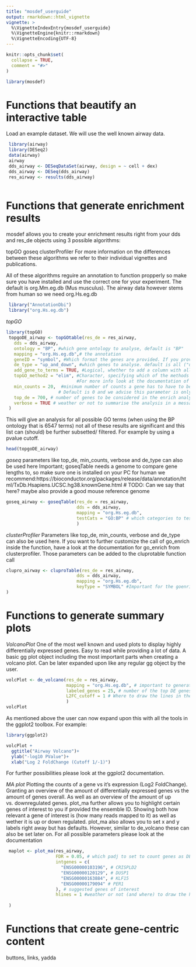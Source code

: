 ```yaml
---
title: "mosdef_userguide"
output: rmarkdown::html_vignette
vignette: >
  %\VignetteIndexEntry{mosdef_userguide}
  %\VignetteEngine{knitr::rmarkdown}
  %\VignetteEncoding{UTF-8}
---
```


```r
knitr::opts_chunk$set(
  collapse = TRUE,
  comment = "#>"
)
```

```r
library(mosdef)
```

# Functions that beautify an interactive table

Load an example dataset. We will use the well known airway data.

```r

 library(airway)
 library(DESeq2)
 data(airway)
 airway
 dds_airway <- DESeqDataSet(airway, design = ~ cell + dex)
 dds_airway <- DESeq(dds_airway)
 res_airway <- results(dds_airway)



```

# Functions that generate enrichment results
mosdef allows you to create your enrichment results right from your dds and res_de objects using 3 possible algorithms:

topGO
goseq
clusterProfiler
For more information on the differences between these algorithms we refer to their individual vignettes and publications.

All of these algorithms reguire an annotation to function propperly so make sure you have installed and use the correct one for your experiment. The default is org.Mm.eg.db (Mus musculus). The airway data however stems from human so we need org.Hs.eg.db

```r

 library("AnnotationDbi")
 library("org.Hs.eg.db")

```

*topGO*
```r
library(topGO)
 topgoDE_airway <- topGOtable(res_de = res_airway,
   dds = dds_airway,
   ontology = "BP", #which gene ontology to analyse, default is "BP"
   mapping = "org.Hs.eg.db",# the annotation
   geneID = "symbol", #Which format the genes are provided. If you provide a res_de and a dds mosdef does                        #it for you and uses symbols if you provide vectors please specify
   de_type = "up_and_down", #which genes to analyse. default is all ("up_and_down"), other possibilities                               #are only upregulated ("up") or  ("down") genes
   add_gene_to_terms = TRUE, #Logical, whether to add a column with all genes annotated to each GO term
   topGO_method2 = "elim", #Character, specifying which of the methods implemented by topGO default is elim
                           #For more info look at the documentation of topGO
   min_counts = 20,  #minimum number of counts a gene has to have to be considered for the background. 
                    # Default is 0 and we advise this parameter is only used by expert users
   top_de = 700, # number of genes to be considered in the enrich analysis default is all, can be reduced                   # to reduce redundancy. Takes the top 700 highest DE genes absed of padj score. IF this                    # number is bigger than the total amount of de genes the parameter defaults to all genes
   verbose = TRUE # weather or not to summarise the analysis in a message
 )

```

This will give an analysis for all possible GO terms (when using the BP ontology that is 6547 terms) not all of these results are significant and this list can (should) be further subsetted/ filtered. For example by using a pvalue cutoff.
```r
head(topgoDE_airway)

```

*goseq*
parameters like top_de, min_counts, verbose and de_type can also be used here
Important; goseqTable needs a genome to compare gene lengths to, so make sure one is installed on your PC for human we recommend:https://bioconductor.org/packages/release/data/annotation/html/TxDb.Hsapiens.UCSC.hg38.knownGene.html
# TODO: Can we say that here? maybe also provide a good mouse reference genome

```r
goseq_airway <- goseqTable(res_de = res_airway,
                           dds = dds_airway,
                           mapping = "org.Hs.eg.db",
                           testCats = "GO:BP" # which categories to test of ("GO:BP, "GO:MF", "GO:CC")
                           )
```

*clusterProfiler*
Parameters like top_de, min_counts, verbose and de_type can also be used here.
If you want to further customize the call of go_enrich inside the function, have a look at the documentation for go_enrich from clusterprofiler. Those parameters can be added to the cluprotable function call
```r
clupro_airway <- cluproTable(res_de = res_airway,
                           dds = dds_airway,
                           mapping = "org.Hs.eg.db",
                           keyType = "SYMBOL" #Important for the goenrich function that is run later on.                                                If using dds and res_de has to be "SYMBOL" which is also                                                  the default
)
```

# Functions to generate summary plots

*VolcanoPlot*
One of the most well known and used plots to display highly differentially expressed genes. Easy to read while providing a lot of data.
A basic gg plot object including the most important parts when creating a volcano plot. Can be later expanded upon like any regular gg object by the user.

```r
volcPlot <- de_volcano(res_de = res_airway,
                       mapping = "org.Hs.eg.db", # important to generate symbols for labelling
                       labeled_genes = 25, # number of the top DE genes to be labeled. Default 30
                       L2FC_cutoff = 1 # Where to draw the lines in the plot and which genes to mark as                                           significant default is one (meaning L2FC +/-1)
                       )
volcPlot

```
As mentioned above the user can now expand upon this with all the tools in the ggplot2 toolbox. For example:
```r
library(ggplot2)

volcPlot +
  ggtitle("Airway Volcano")+
  ylab("-log10 PValue")+
  xlab("Log 2 FoldChange (Cutoff 1/-1)")
```
For further possibilities please look at the ggplot2 documentation.

*MA plot*
Plotting the counts of a gene vs it's expression (Log2 FoldChange). Granting an overview of the amount of differentially expressed genes vs the amount of genes overall. As well as an overview of the amount of up vs. downregulated genes.
plot_ma further allows you to highlight certain genes of interest to you if provided the ensemble ID. Showing both how relevant a gene of interest is (how many reads mapped to it) as well as wether it is up or down regulated. 
plot_ma also allows you to set x and y labels right away but has defaults. However, similar to de_volcano these can also be set later on. For all possible parameters please look at the documentation
```r
 maplot <- plot_ma(res_airway,
                   FDR = 0.05, # which padj to set to count genes as DE
                   intgenes = c(
                     "ENSG00000103196", # CRISPLD2
                     "ENSG00000120129", # DUSP1
                     "ENSG00000163884", # KLF15
                     "ENSG00000179094" # PER1
                   ), # suggested genes of interest
                   hlines = 1 #weather or not (and where) to draw the horizontal line (optional)
                   
 )
```


# Functions that create gene-centric content

buttons, links, yadda

```r
```

